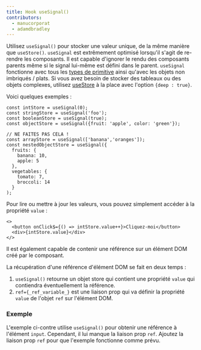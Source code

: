 ```yaml
---
title: Hook useSignal()
contributors:
  - manucorporat
  - adamdbradley
---
```


Utilisez `useSignal()` pour stocker une valeur unique, de la même manière que `useStore()`. `useSignal` est extrêmement optimisé lorsqu'il s'agit de re-rendre les composants. Il est capable d'ignorer le rendu des composants parents même si le signal lui-même est défini dans le parent. `useSignal` fonctionne avec tous les [types de primitive](https://developer.mozilla.org/en-US/docs/Glossary/Primitive) ainsi qu'avec les objets non imbriqués / plats. Si vous avez besoin de stocker des tableaux ou des objets complexes, utilisez [useStore](../../../docs/components/state/index.mdx) à la place avec l'option `{deep : true}`.

Voici quelques exemples :

```
const intStore = useSignal(0);
const stringStore = useSignal('foo');
const booleanStore = useSignal(true);
const objectStore = useSignal({fruit: 'apple', color: 'green'});

// NE FAITES PAS CELA !
const arrayStore = useSignal(['banana','oranges']);
const nestedObjectStore = useSignal({
  fruits: {
    banana: 10,
    apple: 5
  },
  vegetables: {
    tomato: 7,
    broccoli: 14
  }
);
```

Pour lire ou mettre à jour les valeurs, vous pouvez simplement accéder à la propriété `value` :

```
<>
  <button onClick$={() => intStore.value++}>Cliquez-moi</button>
  <div>{intStore.value}</div>
</>
```

Il est également capable de contenir une référence sur un élément DOM créé par le composant.

La récupération d'une référence d'élément DOM se fait en deux temps :

1. `useSignal()` retourne un objet store qui contient une propriété `value` qui contiendra éventuellement la référence.
2. `ref={_ref_variable_}` est une liaison prop qui va définir la propriété `value` de l'objet `ref` sur l'élément DOM.

### Exemple

L'exemple ci-contre utilise `useSignal()` pour obtenir une référence à l'élément `input`. Cependant, il lui manque la liaison prop `ref`. Ajoutez la liaison prop `ref` pour que l'exemple fonctionne comme prévu.
